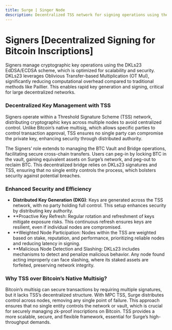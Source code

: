 ```yaml
---
title: Surge | Singer Node
description: Decentralized TSS network for signing operations using the DKLS23 EdDSA/ECDSA scheme
---
```



# Signers [Decentralized Signing for Bitcoin Inscriptions]

Signers manage cryptographic key operations using the DKLs23 EdDSA/ECDSA scheme, which is optimized for scalability and security. DKLs23 leverages Oblivious Transfer-based Multiplication (OT Mul), significantly reducing computational overhead compared to traditional methods like Paillier. This enables rapid key generation and signing, critical for large decentralized networks.

### Decentralized Key Management with TSS
Signers operate within a Threshold Signature Scheme (TSS) network, distributing cryptographic keys across multiple nodes to avoid centralized control. Unlike Bitcoin’s native multisig, which allows specific parties to control transaction approval, TSS ensures no single party can compromise the private key, enhancing security through distributed authority.

The Signers’ role extends to managing the BTC Vault and Bridge operations, facilitating secure cross-chain transfers. Users can peg-in by locking BTC in the vault, gaining equivalent assets on Surge’s network, and peg-out to reclaim BTC. This decentralized bridge relies on DKLs23 signatures and TSS, ensuring that no single entity controls the process, which bolsters security against potential breaches.

### Enhanced Security and Efficiency
- **Distributed Key Generation (DKG)**: Keys are generated across the TSS network, with no party holding full control. This setup enhances security by distributing key authority.
- **Proactive Key Refresh: Regular rotation and refreshment of keys mitigate exposure risks. This continuous refresh ensures keys are resilient, even if individual nodes are compromised.
- **Weighted Node Participation: Nodes within the TSS are weighted based on stake, reputation, and performance, prioritizing reliable nodes and reducing latency in signing.
- **Malicious Node Detection and Slashing: DKLs23 includes mechanisms to detect and penalize malicious behavior. Any node found acting improperly can face slashing, where its staked assets are forfeited, preserving network integrity.

<ZoomImage
  src="/assets/key_refresh.png"
  alt="Proactive Key Refresh"
  className="md:w-[50%] w-[80%] mx-auto"
/>

### Why TSS over Bitcoin’s Native Multisig?
Bitcoin’s multisig can secure transactions by requiring multiple signatures, but it lacks TSS’s decentralized structure. With MPC TSS, Surge distributes control across nodes, removing any single point of failure. This approach ensures that no single entity controls the network or vault, which is crucial for securely managing zk-proof inscriptions on Bitcoin. TSS provides a more scalable, secure, and flexible framework, essential for Surge’s high-throughput demands.

<ZoomImage
  src="/assets/tss_network.png"
  alt="Economic guarantee of TSS Network"
  className="md:w-[95%] w-[80%] mx-auto"
/>

